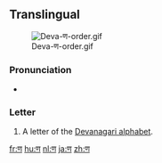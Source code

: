 {{also|प}}
{{Devanagari character info|hex=923|name=DEVANAGARI LETTER NNA}}
==Translingual==
[[File:Deva-ण-order.gif|thumb]]

===Pronunciation===
* {{IPA|/ɳə/|lang=mul}} {{i|may vary by language}}

===Letter===
{{mul-deva|ṇa}}

# A letter of the [[Devanagari alphabet]].

[[fr:ण]]
[[hu:ण]]
[[nl:ण]]
[[ja:ण]]
[[zh:ण]]